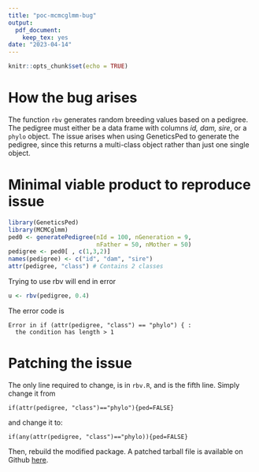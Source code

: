 ```yaml
---
title: "poc-mcmcglmm-bug"
output:
  pdf_document:
    keep_tex: yes
date: "2023-04-14"
---
```


```r
knitr::opts_chunk$set(echo = TRUE)
```

# How the bug arises {.unlisted .unnumbered}

The function `rbv` generates random breeding values based on a pedigree. The pedigree must either be a data frame with columns *id, dam, sire*, or a `phylo` object. The issue arises when using GeneticsPed to generate the pedigree, since this returns a multi-class object rather than just one single object.


# Minimal viable product to reproduce issue {.unlisted .unnumbered}
```r
library(GeneticsPed)
library(MCMCglmm)
ped0 <- generatePedigree(nId = 100, nGeneration = 9, 
                         nFather = 50, nMother = 50)
pedigree <- ped0[ , c(1,3,2)]
names(pedigree) <- c("id", "dam", "sire")
attr(pedigree, "class") # Contains 2 classes
```
Trying to use rbv will end in error
```r
u <- rbv(pedigree, 0.4)
```
The error code is
```
Error in if (attr(pedigree, "class") == "phylo") { : 
  the condition has length > 1
```

# Patching the issue {.unlisted .unnumbered}
The only line required to change, is in `rbv.R`, and is the fifth line. Simply change it from

```
if(attr(pedigree, "class")=="phylo"){ped=FALSE}
```
and change it to:
```
if(any(attr(pedigree, "class")=="phylo)){ped=FALSE}
```
Then, rebuild the modified package. A patched tarball file is available on Github [here](https://github.com/frederni/TMA4900-MasterThesis/blob/main/MCMCglmm-rbv-patch.tar.gz).